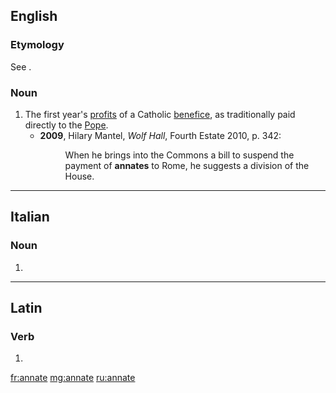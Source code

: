==English==

===Etymology===
See {{term|ann|lang=en}}.

===Noun===
{{en-noun}}

# The first year's [[profit]]s of a Catholic [[benefice]], as traditionally paid directly to the [[Pope]].
#* '''2009''', Hilary Mantel, ''Wolf Hall'', Fourth Estate 2010, p. 342:
#*: When he brings into the Commons a bill to suspend the payment of '''annates''' to Rome, he suggests a division of the House.

----

==Italian==

===Noun===
{{head|it|plural}} {{g|f}}

# {{plural of|annata|lang=it}}

----

==Latin==

===Verb===
{{la-verb-form|annāte}}

# {{conjugation of|annō||2|p|pres|act|imp|lang=la}}

[[fr:annate]]
[[mg:annate]]
[[ru:annate]]